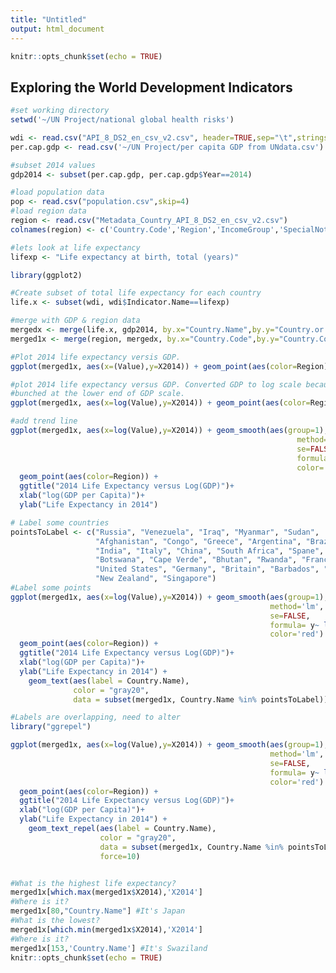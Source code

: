 ---
title: "Untitled"
output: html_document
---

```{r setup, include=FALSE}
knitr::opts_chunk$set(echo = TRUE)
```

## Exploring the World Development Indicators


```{r cars}
#set working directory
setwd('~/UN Project/national global health risks')

wdi <- read.csv("API_8_DS2_en_csv_v2.csv", header=TRUE,sep="\t",stringsAsFactors = TRUE)
per.cap.gdp <- read.csv('~/UN Project/per capita GDP from UNdata.csv')

#subset 2014 values
gdp2014 <- subset(per.cap.gdp, per.cap.gdp$Year==2014)

#load population data
pop <- read.csv("population.csv",skip=4)
#load region data
region <- read.csv("Metadata_Country_API_8_DS2_en_csv_v2.csv")
colnames(region) <- c('Country.Code','Region','IncomeGroup','SpecialNotes','TableName')

#lets look at life expectancy
lifexp <- "Life expectancy at birth, total (years)"

library(ggplot2)

#Create subset of total life expectancy for each country
life.x <- subset(wdi, wdi$Indicator.Name==lifexp)

#merge with GDP & region data
mergedx <- merge(life.x, gdp2014, by.x="Country.Name",by.y="Country.or.Area")
merged1x <- merge(region, mergedx, by.x="Country.Code",by.y="Country.Code")

#Plot 2014 life expectancy versis GDP. 
ggplot(merged1x, aes(x=(Value),y=X2014)) + geom_point(aes(color=Region))

#plot 2014 life expectancy versus GDP. Converted GDP to log scale because most points were
#bunched at the lower end of GDP scale.
ggplot(merged1x, aes(x=log(Value),y=X2014)) + geom_point(aes(color=Region))

#add trend line
ggplot(merged1x, aes(x=log(Value),y=X2014)) + geom_smooth(aes(group=1), 
                                                                method='lm',
                                                                se=FALSE,
                                                                formula= y~ log(x),
                                                                color='red') +
  geom_point(aes(color=Region)) +
  ggtitle("2014 Life Expectancy versus Log(GDP)")+
  xlab("log(GDP per Capita)")+
  ylab("Life Expectancy in 2014") 

# Label some countries
pointsToLabel <- c("Russia", "Venezuela", "Iraq", "Myanmar", "Sudan",
                   "Afghanistan", "Congo", "Greece", "Argentina", "Brazil",
                   "India", "Italy", "China", "South Africa", "Spane",
                   "Botswana", "Cape Verde", "Bhutan", "Rwanda", "France",
                   "United States", "Germany", "Britain", "Barbados", "Norway", "Japan",
                   "New Zealand", "Singapore")  
#Label some points
ggplot(merged1x, aes(x=log(Value),y=X2014)) + geom_smooth(aes(group=1), 
                                                          method='lm',
                                                          se=FALSE,
                                                          formula= y~ log(x),
                                                          color='red') +
  geom_point(aes(color=Region)) +
  ggtitle("2014 Life Expectancy versus Log(GDP)")+
  xlab("log(GDP per Capita)")+
  ylab("Life Expectancy in 2014") +
    geom_text(aes(label = Country.Name),
              color = "gray20",
              data = subset(merged1x, Country.Name %in% pointsToLabel))

#Labels are overlapping, need to alter
library("ggrepel")

ggplot(merged1x, aes(x=log(Value),y=X2014)) + geom_smooth(aes(group=1), 
                                                          method='lm',
                                                          se=FALSE,
                                                          formula= y~ log(x),
                                                          color='red') +
  geom_point(aes(color=Region)) +
  ggtitle("2014 Life Expectancy versus Log(GDP)")+
  xlab("log(GDP per Capita)")+
  ylab("Life Expectancy in 2014") +
    geom_text_repel(aes(label = Country.Name),
                    color = "gray20",
                    data = subset(merged1x, Country.Name %in% pointsToLabel),
                    force=10)


#What is the highest life expectancy? 
merged1x[which.max(merged1x$X2014),'X2014']
#Where is it?
merged1x[80,"Country.Name"] #It's Japan
#What is the lowest?
merged1x[which.min(merged1x$X2014),'X2014']
#Where is it?
merged1x[153,'Country.Name'] #It's Swaziland
knitr::opts_chunk$set(echo = TRUE)

```


